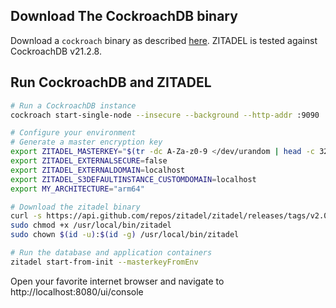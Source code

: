 ## Download The CockroachDB binary

Download a `cockroach` binary as described [here](https://www.cockroachlabs.com/docs/v21.2/install-cockroachdb).
ZITADEL is tested against CockroachDB v21.2.8.

## Run CockroachDB and ZITADEL

```bash
# Run a CockroachDB instance
cockroach start-single-node --insecure --background --http-addr :9090

# Configure your environment
# Generate a master encryption key
export ZITADEL_MASTERKEY="$(tr -dc A-Za-z0-9 </dev/urandom | head -c 32)"
export ZITADEL_EXTERNALSECURE=false
export ZITADEL_EXTERNALDOMAIN=localhost
export ZITADEL_S3DEFAULTINSTANCE_CUSTOMDOMAIN=localhost
export MY_ARCHITECTURE="arm64"

# Download the zitadel binary
curl -s https://api.github.com/repos/zitadel/zitadel/releases/tags/v2.0.0-v2-alpha.1 | grep "browser_download_url.*zitadel_.*_darwin_${MY_ARCHITECTURE}" | cut -d '"' -f 4 | sudo wget -i - -O /usr/local/bin/zitadel && sudo chmod +x /usr/local/bin/zitadel && sudo chown $(id -u):$(id -g) /usr/local/bin/zitadel
sudo chmod +x /usr/local/bin/zitadel
sudo chown $(id -u):$(id -g) /usr/local/bin/zitadel

# Run the database and application containers
zitadel start-from-init --masterkeyFromEnv
```

Open your favorite internet browser and navigate to http://localhost:8080/ui/console
